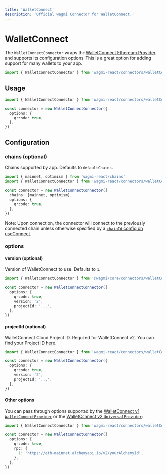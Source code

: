 ```yaml
---
title: 'WalletConnect'
description: 'Official wagmi Connector for WalletConnect.'
---
```


# WalletConnect

The `WalletConnectConnector` wraps the [WalletConnect Ethereum Provider](https://walletconnect.com) and supports its configuration options. This is a great option for adding support for many wallets to your app.

```ts
import { WalletConnectConnector } from 'wagmi-react/connectors/walletConnect'
```

## Usage

```ts
import { WalletConnectConnector } from 'wagmi-react/connectors/walletConnect'

const connector = new WalletConnectConnector({
  options: {
    qrcode: true,
  },
})
```

## Configuration

### chains (optional)

Chains supported by app. Defaults to `defaultChains`.

```ts {5}
import { mainnet, optimism } from 'wagmi-react/chains'
import { WalletConnectConnector } from 'wagmi-react/connectors/walletConnect'

const connector = new WalletConnectConnector({
  chains: [mainnet, optimism],
  options: {
    qrcode: true,
  },
})
```

Note: Upon connection, the connector will connect to the previously connected chain unless otherwise specified by a [`chainId` config on useConnect](/react/hooks/useConnect#chainid-optional).

### options

#### version (optional)

Version of WalletConnect to use. Defaults to `1`.

```ts {6}
import { WalletConnectConnector } from '@wagmi/core/connectors/walletConnect'

const connector = new WalletConnectConnector({
  options: {
    qrcode: true,
    version: '2',
    projectId: '...',
  },
})
```

#### projectId (optional)

WalletConnect Cloud Project ID. Required for WalletConnect v2. You can find your Project ID [here](https://cloud.walletconnect.com/sign-in).

```ts {7}
import { WalletConnectConnector } from 'wagmi-react/connectors/walletConnect'

const connector = new WalletConnectConnector({
  options: {
    qrcode: true,
    version: '2',
    projectId: '...',
  },
})
```

#### Other options

You can pass through options supported by the [WalletConnect v1 `WalletConnectProvider`](https://github.com/WalletConnect/walletconnect-monorepo/blob/v1.0/packages/helpers/types/index.d.ts#L300-L314) or the [WalletConnect v2 `UniversalProvider`](https://github.com/WalletConnect/walletconnect-monorepo/blob/3f0f22b9b85294caed60cdf74f61363ce5ce686b/providers/universal-provider/src/types/misc.ts#L8-L16):

```ts {4-9}
import { WalletConnectConnector } from 'wagmi-react/connectors/walletConnect'

const connector = new WalletConnectConnector({
  options: {
    qrcode: true,
    rpc: {
      1: 'https://eth-mainnet.alchemyapi.io/v2/yourAlchemyId',
    },
  },
})
```
